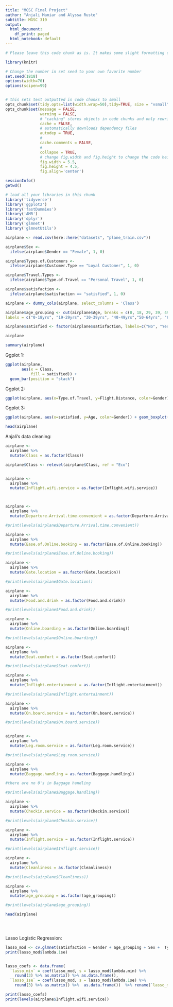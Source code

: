 ---
title: "MGSC Final Project"
author: "Anjali Maniar and Alyssa Ruste"
subtitle: MGSC 310 
output:
  html_document:
    df_print: paged
  html_notebook: default
---

```{r setup, include=FALSE}

# Please leave this code chunk as is. It makes some slight formatting changes to alter the output to be more aesthetically pleasing. 

library(knitr)

# Change the number in set seed to your own favorite number
set.seed(1818)
options(width=70)
options(scipen=99)


# this sets text outputted in code chunks to small
opts_chunk$set(tidy.opts=list(width.wrap=50),tidy=TRUE, size = "vsmall")  
opts_chunk$set(message = FALSE,                                          
               warning = FALSE,
               # "caching" stores objects in code chunks and only rewrites if you change things
               cache = FALSE,                               
               # automatically downloads dependency files
               autodep = TRUE,
               # 
               cache.comments = FALSE,
               # 
               collapse = TRUE,
               # change fig.width and fig.height to change the code height and width by default
               fig.width = 5.5,  
               fig.height = 4.5,
               fig.align='center')


```

```{r setup-2}

sessionInfo()
getwd()

```



```{r setup-3}

# load all your libraries in this chunk 
library('tidyverse')
library('ggplot2')
library('fastDummies')
library('AMR')
library('dplyr')
library('glmnet')
library('glmnetUtils')

```


```{r}

airplane <- read.csv(here::here("datasets", "plane_train.csv"))

airplane$Sex <-
  ifelse(airplane$Gender == "Female", 1, 0)

airplane$Types.of.Customers <-
  ifelse(airplane$Customer.Type == "Loyal Customer", 1, 0)

airplane$Travel.Types <-
  ifelse(airplane$Type.of.Travel == "Personal Travel", 1, 0)

airplane$satisfaction <-
  ifelse(airplane$satisfaction == "satisfied", 1, 0)

airplane <- dummy_cols(airplane, select_columns = 'Class')

airplane$age_grouping <- cut(airplane$Age, breaks = c(0, 18, 29, 39, 49, 64, 100),
labels = c("0-18yrs", "19-29yrs", "30-39yrs", "40-49yrs","50-64yrs", "65+ yrs"))

airplane$satisfied <- factor(airplane$satisfaction, labels=c("No", "Yes"))

airplane
```
```{r}
summary(airplane)
```

  
Ggplot 1: 
```{r}
ggplot(airplane, 
       aes(x = Class, 
           fill = satisfied)) + 
  geom_bar(position = "stack")

```
Ggplot 2:
```{r}
ggplot(airplane, aes(x=Type.of.Travel, y=Flight.Distance, color=Gender)) + geom_boxplot() 

```

Ggplot 3:
```{r}
ggplot(airplane, aes(x=satisfied, y=Age, color=Gender)) + geom_boxplot() 

```
```{r}
head(airplane)

```

Anjali's data cleaning:
```{r}
airplane <-
  airplane %>%
  mutate(Class = as.factor(Class))

airplane$Class <- relevel(airplane$Class, ref = "Eco")


airplane <-
  airplane %>%
  mutate(Inflight.wifi.service = as.factor(Inflight.wifi.service))



airplane <-
  airplane %>%
  mutate(Departure.Arrival.time.convenient = as.factor(Departure.Arrival.time.convenient))

#print(levels(airplane$Departure.Arrival.time.convenient))

airplane <-
  airplane %>%
  mutate(Ease.of.Online.booking = as.factor(Ease.of.Online.booking))

#print(levels(airplane$Ease.of.Online.booking))

airplane <-
  airplane %>%
  mutate(Gate.location = as.factor(Gate.location))

#print(levels(airplane$Gate.location))

airplane <-
  airplane %>%
  mutate(Food.and.drink = as.factor(Food.and.drink))

#print(levels(airplane$Food.and.drink))

airplane <-
  airplane %>%
  mutate(Online.boarding = as.factor(Online.boarding))

#print(levels(airplane$Online.boarding))

airplane <-
  airplane %>%
  mutate(Seat.comfort = as.factor(Seat.comfort))

#print(levels(airplane$Seat.comfort))

airplane <-
  airplane %>%
  mutate(Inflight.entertainment = as.factor(Inflight.entertainment))

#print(levels(airplane$Inflight.entertainment))

airplane <-
  airplane %>%
  mutate(On.board.service = as.factor(On.board.service))

#print(levels(airplane$On.board.service))


airplane <-
  airplane %>%
  mutate(Leg.room.service = as.factor(Leg.room.service))

#print(levels(airplane$Leg.room.service))

airplane <-
  airplane %>%
  mutate(Baggage.handling = as.factor(Baggage.handling))

#there are no 0's in Baggage handling

#print(levels(airplane$Baggage.handling))

airplane <-
  airplane %>%
  mutate(Checkin.service = as.factor(Checkin.service))

#print(levels(airplane$Checkin.service))

airplane <-
  airplane %>%
  mutate(Inflight.service = as.factor(Inflight.service))

#print(levels(airplane$Inflight.service))

airplane <-
  airplane %>%
  mutate(Cleanliness = as.factor(Cleanliness))

#print(levels(airplane$Cleanliness))

airplane <-
  airplane %>%
  mutate(age_grouping = as.factor(age_grouping))

#print(levels(airplane$age_grouping))

head(airplane)


  
```  

Lasso Logistic Regression:
```{r}

lasso_mod <- cv.glmnet(satisfaction ~ Gender + age_grouping + Sex +  Types.of.Customers + Travel.Types + Class +Inflight.wifi.service + Departure.Arrival.time.convenient + Ease.of.Online.booking + Gate.location + Food.and.drink + Online.boarding + Seat.comfort + Inflight.entertainment + On.board.service + Leg.room.service + Baggage.handling + Checkin.service + Inflight.service + Cleanliness + Departure.Delay.in.Minutes + Arrival.Delay.in.Minutes, data = airplane, alpha = 1)
print(lasso_mod$lambda.1se)


lasso_coefs <- data.frame(
  `lasso_min` = coef(lasso_mod, s = lasso_mod$lambda.min) %>% 
    round(3) %>% as.matrix() %>% as.data.frame(),
  `lasso_1se` = coef(lasso_mod, s = lasso_mod$lambda.1se) %>% 
    round(3) %>% as.matrix() %>%  as.data.frame())  %>% rename(`lasso_min` = 1, `lasso_1se` = 2)

print(lasso_coefs)
print(levels(airplane$Inflight.wifi.service))

```   